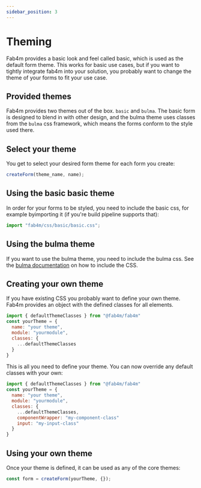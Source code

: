 ```yaml
---
sidebar_position: 3
---
```


# Theming

Fab4m provides a basic look and feel called basic, which is used as the default
form theme. This works for basic use cases, but if you want to tightly integrate
fab4m into your solution, you probably want to change the theme of your forms to fit your use case.

## Provided themes

Fab4m provides two themes out of the box. `basic` and `bulma`. The basic form is designed to blend in with other design, and the bulma theme uses classes from the `bulma` css framework, which means the forms conform to the style used there.

## Select your theme

You get to select your desired form theme for each form you create:

```jsx
createForm(theme_name, name);
```

## Using the basic basic theme

In order for your forms to be styled, you need to include the basic css, for example byimporting it (if you're build pipeline supports that):

```jsx
import "fab4m/css/basic/basic.css";
```

## Using the bulma theme

If you want to use the bulma theme, you need to include the bulma css. See the
[bulma documentation](https://bulma.io/) on how to include the CSS.

## Creating your own theme

If you have existing CSS you probably want to define your own theme.
Fab4m provides an object with the defined classes for all elements.

```jsx
import { defaultThemeClasses } from "@fab4m/fab4m"
const yourTheme = {
  name: "your theme",
  module: "yourmodule",
  classes: {
    ...defaultThemeClasses
  }
}
```

This is all you need to define your theme. You can now override any default classes
with your own:

```jsx
import { defaultThemeClasses } from "@fab4m/fab4m"
const yourTheme = {
  name: "your theme",
  module: "yourmodule",
  classes: {
    ...defaultThemeClasses,
    componentWrapper: "my-component-class"
    input: "my-input-class"
  }
}
```

## Using your own theme

Once your theme is defined, it can be used as any of the core themes:

```jsx
const form = createForm(yourTheme, {});
```
